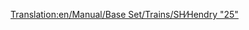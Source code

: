 [[Translation:en/Manual/Base Set/Trains/SH∕Hendry "25"]]
{{ru/Поезда|Image=[[File:en/Shhendry25.png]]
|Name=SH/Hendry "25"
|Cost=£ 17578 (878900 р.)
|Speed=128 км/ч (80 миль/ч)
|Weight=72 т
|Power=1250 л.с. (932 кВт)
|Annual=£ 1447 (72350 р.)
|Designed=1962
|Lifespan=18
|Capacity=нет
|Description=
|Real-life=[http://en.wikipedia.org/wiki/British_Rail_Class_25 British Rail Class 25]
}}